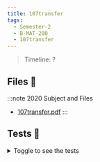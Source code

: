 ```yaml
---
title: 107transfer
tags:
  - Semester-2
  - B-MAT-200
  - 107transfer
---
```

> Timeline: ?


## Files 📂

:::note 2020 Subject and Files
- [107transfer.pdf](https://github.com/Studio-17/Epitech-Subjects/raw/main/Semester-2/B-MAT-200/107transfer/107transfer.pdf)
:::

## Tests 🤖
<details>
  <summary>Toggle to see the tests</summary>
  <div>
Yo
  </div>
</details>

